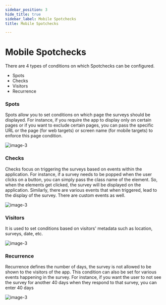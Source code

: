```yaml
---
sidebar_position: 3
hide_title: true
sidebar_label: Mobile Spotchecks
title: Mobile Spotchecks

---
```


# Mobile Spotchecks

There are 4 types of conditions on which Spotchecks can be configured.

- Spots
- Checks
- Visitors
- Recurrence

### Spots

Spots allow you to set conditions on which page the surveys should be displayed. For instance, if you require the app to display only on certain pages or if you want to exclude certain pages, you can pass the specific URL or the page (for web targets) or screen name (for mobile targets) to enforce this page condition.

![image-3](https://static.surveysparrow.com/application/marketplace/ssdk-assets/image3.png)



### Checks

Checks focus on triggering the surveys based on events within the application. For instance, if a survey needs to be popped when the user clicks on a button, you can simply pass the class name of the element. So, when the elements get clicked, the survey will be displayed on the application. Similarly, there are various events that when triggered, lead to the display of the survey. There are custom events as well.

![image-3](https://static.surveysparrow.com/application/marketplace/ssdk-assets/image3.png)



### Visitors

It is used to set conditions based on visitors' metadata such as location, surveys, date, etc. 

![image-3](https://static.surveysparrow.com/application/marketplace/ssdk-assets/image3.png)


### Recurrence

Recurrence defines the number of days, the survey is not allowed to be shown to the visitors of the app. This condition can also be set for various events happening in the survey. For instance, if you want the user to not see the survey for another 40 days when they respond to that survey, you can enter 40 days

![image-3](https://static.surveysparrow.com/application/marketplace/ssdk-assets/image3.png)

